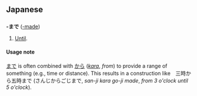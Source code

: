 == Japanese ==
=== {{particle}} ===
'''-まで''' ([[-made]])

# [[Until]].

==== Usage note ====
[[まで]] is often combined with [[-から|から]] (''[[kara]]'', ''from'') to provide a range of something (e.g., time or distance).  This results in a construction like　三時から五時まで (さんじからごじまで, ''san-ji kara go-ji made'', ''from 3 o'clock until 5 o'clock'').